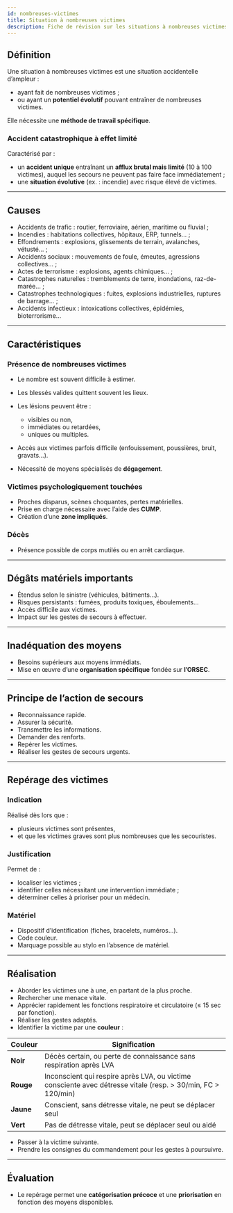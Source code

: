 ---
id: nombreuses-victimes
title: Situation à nombreuses victimes
description: Fiche de révision sur les situations à nombreuses victimes et le repérage des victimes
---


## Définition

Une situation à nombreuses victimes est une situation accidentelle d’ampleur :

- ayant fait de nombreuses victimes ;
- ou ayant un **potentiel évolutif** pouvant entraîner de nombreuses victimes.

Elle nécessite une **méthode de travail spécifique**.

### Accident catastrophique à effet limité

Caractérisé par :

- un **accident unique** entraînant un **afflux brutal mais limité** (10 à 100 victimes), auquel les secours ne peuvent pas faire face immédiatement ;
- une **situation évolutive** (ex. : incendie) avec risque élevé de victimes.

---

## Causes

- Accidents de trafic : routier, ferroviaire, aérien, maritime ou fluvial ;
- Incendies : habitations collectives, hôpitaux, ERP, tunnels… ;
- Effondrements : explosions, glissements de terrain, avalanches, vétusté… ;
- Accidents sociaux : mouvements de foule, émeutes, agressions collectives… ;
- Actes de terrorisme : explosions, agents chimiques… ;
- Catastrophes naturelles : tremblements de terre, inondations, raz-de-marée… ;
- Catastrophes technologiques : fuites, explosions industrielles, ruptures de barrage… ;
- Accidents infectieux : intoxications collectives, épidémies, bioterrorisme…

---

## Caractéristiques

### Présence de nombreuses victimes

- Le nombre est souvent difficile à estimer.
- Les blessés valides quittent souvent les lieux.
- Les lésions peuvent être :
  - visibles ou non,
  - immédiates ou retardées,
  - uniques ou multiples.

- Accès aux victimes parfois difficile (enfouissement, poussières, bruit, gravats…).
- Nécessité de moyens spécialisés de **dégagement**.

### Victimes psychologiquement touchées

- Proches disparus, scènes choquantes, pertes matérielles.
- Prise en charge nécessaire avec l’aide des **CUMP**.
- Création d’une **zone impliqués**.

### Décès

- Présence possible de corps mutilés ou en arrêt cardiaque.

---

## Dégâts matériels importants

- Étendus selon le sinistre (véhicules, bâtiments…).
- Risques persistants : fumées, produits toxiques, éboulements…
- Accès difficile aux victimes.
- Impact sur les gestes de secours à effectuer.

---

## Inadéquation des moyens

- Besoins supérieurs aux moyens immédiats.
- Mise en œuvre d’une **organisation spécifique** fondée sur **l’ORSEC**.

---

## Principe de l’action de secours

- Reconnaissance rapide.
- Assurer la sécurité.
- Transmettre les informations.
- Demander des renforts.
- Repérer les victimes.
- Réaliser les gestes de secours urgents.

---

## Repérage des victimes

### Indication

Réalisé dès lors que :

- plusieurs victimes sont présentes,
- et que les victimes graves sont plus nombreuses que les secouristes.

### Justification

Permet de :

- localiser les victimes ;
- identifier celles nécessitant une intervention immédiate ;
- déterminer celles à prioriser pour un médecin.

### Matériel

- Dispositif d’identification (fiches, bracelets, numéros…).
- Code couleur.
- Marquage possible au stylo en l’absence de matériel.

---

## Réalisation

- Aborder les victimes une à une, en partant de la plus proche.
- Rechercher une menace vitale.
- Apprécier rapidement les fonctions respiratoire et circulatoire (≤ 15 sec par fonction).
- Réaliser les gestes adaptés.
- Identifier la victime par une **couleur** :

| Couleur | Signification |
|--------|----------------|
| **Noir**  | Décès certain, ou perte de connaissance sans respiration après LVA |
| **Rouge** | Inconscient qui respire après LVA, ou victime consciente avec détresse vitale (resp. > 30/min, FC > 120/min) |
| **Jaune** | Conscient, sans détresse vitale, ne peut se déplacer seul |
| **Vert**  | Pas de détresse vitale, peut se déplacer seul ou aidé |

- Passer à la victime suivante.
- Prendre les consignes du commandement pour les gestes à poursuivre.

---

## Évaluation

- Le repérage permet une **catégorisation précoce** et une **priorisation** en fonction des moyens disponibles.
